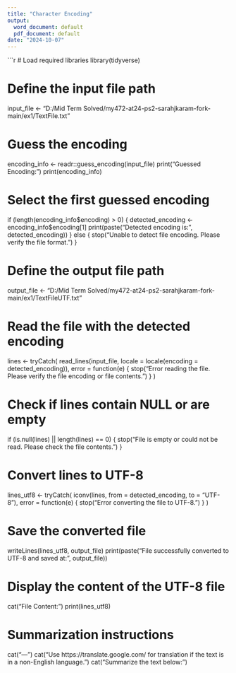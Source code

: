 ```yaml
---
title: "Character Encoding"
output:
  word_document: default
  pdf_document: default
date: "2024-10-07"
---
```


```r
# Load required libraries
library(tidyverse)

# Define the input file path
input_file <- "D:/Mid Term Solved/my472-at24-ps2-sarahjkaram-fork-main/ex1/TextFile.txt"

# Guess the encoding
encoding_info <- readr::guess_encoding(input_file)
print("Guessed Encoding:")
print(encoding_info)

# Select the first guessed encoding
if (length(encoding_info$encoding) > 0) {
  detected_encoding <- encoding_info$encoding[1]
  print(paste("Detected encoding is:", detected_encoding))
} else {
  stop("Unable to detect file encoding. Please verify the file format.")
}

# Define the output file path
output_file <- "D:/Mid Term Solved/my472-at24-ps2-sarahjkaram-fork-main/ex1/TextFileUTF.txt"

# Read the file with the detected encoding
lines <- tryCatch(
  read_lines(input_file, locale = locale(encoding = detected_encoding)),
  error = function(e) {
    stop("Error reading the file. Please verify the file encoding or file contents.")
  }
)

# Check if lines contain NULL or are empty
if (is.null(lines) || length(lines) == 0) {
  stop("File is empty or could not be read. Please check the file contents.")
}

# Convert lines to UTF-8
lines_utf8 <- tryCatch(
  iconv(lines, from = detected_encoding, to = "UTF-8"),
  error = function(e) {
    stop("Error converting the file to UTF-8.")
  }
)

# Save the converted file
writeLines(lines_utf8, output_file)
print(paste("File successfully converted to UTF-8 and saved at:", output_file))

# Display the content of the UTF-8 file
cat("File Content:\n")
print(lines_utf8)

# Summarization instructions
cat("\n---\n")
cat("Use https://translate.google.com/ for translation if the text is in a non-English language.\n")
cat("Summarize the text below:\n")
